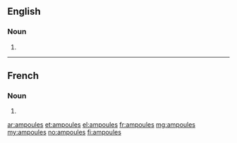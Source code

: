 ==English==

===Noun===
{{head|en|noun plural form}}

# {{plural of|ampoule|lang=en}}

----

==French==

===Noun===
{{head|fr|noun plural form|g=f}}

# {{plural of|ampoule|lang=fr}}

[[ar:ampoules]]
[[et:ampoules]]
[[el:ampoules]]
[[fr:ampoules]]
[[mg:ampoules]]
[[my:ampoules]]
[[no:ampoules]]
[[fi:ampoules]]
